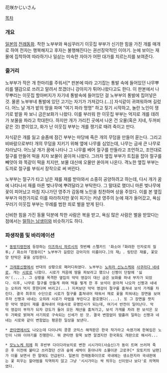 花咲かじいさん

[[목차]]

=== 개요 ===
[[일본]]의 [[전래동화]]. 착한 노부부와 욕심꾸러기 이웃집 부부가 신기한 힘을 가진 개를 매개로 하여 전자는 행복해지고 후자는 불행해진다는 권선징악적인 이야기. 눈에 보이는 재물에 집착하여 따라하기나 일삼는 미숙한 자아가 어떤 대가를 치르는지를 보여준다.

=== 줄거리 ===
노부부가 작은 개 한마리를 주워서[* 판본에 따라 고기잡는 통발 속에 들어있던 나무뿌리를 땔감으로 쓰려고 말려서 쪼갰더니 강아지가 튀어나왔다고도 한다. 이 판본에서 나무뿌리는 이웃집 할아버지가 자기네 통발속에 들어있던 걸 노부부의 통발에 집어넣은 것. 물론 노부부네 통발에 있던 고기는 자기가 가져갔다.(…)] 자식같이 귀여워하며 길렀다. 어느 날 개가 밭의 땅을 파며 "여기 파라 멍멍" 하고 짖기 시작하고, 놀란 노인이 쟁기로 밭을 파 보니 금은보화가 나왔다. 이를 부러워 한 이웃집 부부는 억지로 개를 데려가 보물을 파라고 학대한다. 하지만 개가 가리킨 곳에서 나온 건 오물(혹은 지네, 두꺼비 같은 것) 뿐이었고, 화가 난 이웃집 부부는 개를 쟁기로 때려 죽이고 만다.

자식같은 개를 잃고 슬픔에 잠긴 부부는 마당에 죽은 개의 무덤을 만들어 묻는다. 그리고 비바람으로부터 개의 무덤을 지키기 위해 옆에 나무를 심었는데, 나무는 금새 큰 나무로 자라났다. 어느날 개가 꿈에 나타나 그 나무를 베어 절구를 만들라고 조언하고, 조언대로 절구를 만들어 떡을 치자 보물이 쏟아져 나왔다. 그러자 옆집 부부가 트집을 잡아 절구를 빼앗아 와 똑같이 떡을 치지만, 보물 대신에 오물만 쏟아져 나온다. 격노한 옆집 부부는 도끼로 절구를 부숴서 장작으로 써 버린다.

노부부는 절구가 타고 남은 재를 재를 받아와서 소중히 공양하려고 하는데, 다시 개가 꿈에 나타나서 재를 마른 벚나무에 뿌려달라고 부탁한다. 그 말대로 했더니 마른 벚나무에 꽃이 피어났고 마침 지나가던 영주가 감동해 노인을 칭찬하며 상을 주었다. 이를 본 옆집 부부가 마찬가지로 이를 따라하지만 꽃이 피기는 커녕 영주의 눈에 재가 들어갔고, 욕심꾸러기 이웃집 부부는 무례를 범한 죄로 벌을 받게 된다.

신비한 힘을 가진 동물 덕분에 착한 사람은 복을 받고, 욕심 많은 사람은 벌을 받았다는 점에서는 [[말하는 남생이]]와 비슷하기도 하다.

=== 파생작품 및 바리에이션 ===
 * [[동방지령전]]에 등장하는 [[미즈하시 파르시]]의 첫번째 스펠카드 '화소야「화려한 인자로의 질투」/ 화소야「흰둥이[* 노부부가 길렀던 강아지의 이름이다.]의 재」. 링탄은 재를, 꽃모양 탄막은 꽃을 상징한다.

 * [[크레용신짱]]에서 반대의 상황으로 패러디하였다. 노부부는 [[노하라 신노스케]]와 [[사쿠라다 네네]]로, 개는 [[시로]]로 나왔다. 시로가 처음에 땅을 파보라고 했으나 신짱이 단칼에 '싫어'(....). 그 상황을 목격한 옆집의 악덕 영감이 대신 금은 보화를 파내 부자가 되었다. 이후, 나무로 절구를 만들게 하여 떡을 찧게 한 후 보석이 쏟아져 나오자 신짱과 네네는 오히려 먹지 못한다며 버리고(...) 지켜보던 악덕 영감이 절구를 훔쳐내 보석 가게를 차린다. 결국 최후의 수단으로 시로가 절구를 훔쳐내어 태워서 재로 꽃을 피워내는 장면을 보여주자 신짱과 네네는 오히려 시로가 마법을 부린다고 환호했다(....). 또 그 장면을 캣치한 악덕 영감이 재를 훔쳐내어 마술사로 유명인사가 되는데, 여기서 반전이 일어난다. 악덕 영감이 부자가 되자 강도가 들어 모든 재산을 훔쳐가고, 보석 가게를 차려 판 보석은 모두 가짜로 밝혀져 사기죄로 구속되는 신세가 된 것. 결국 변함없이 땀흘려 일하는 신짱과 네네는 시로와 같이 변함없는 평온한 일상을 보낸다.

 * [[쿤타맨]]에서도 나오는데 다이나믹 콩콩 코믹스 해적판은 한국 작가라고 속였기에 한복입은 노인이 나와 이야기를 진행한다. 뭐 쿤타맨 항목 보면 알겠지만 한국화도 개판으로 해서리...

 * [[모노노케 히메]] 최 후반부 다이다라보치로 변한 시시가미(사슴신)가 동이 트며 쓰러져 죽은 후 이전에 불타고 쓰러졌던 산과 숲에 새싹이 돋아나자 소몰이꾼 고로쿠[* 모토키의 남편]가 이를 보면서 한 말에도 언급된다. 일본의 전래동화이므로 국내에는 생소한지라 국내판에는 꽃 피우는 할아범을 직역하지 않고 그냥 '시시가미는 싹 틔우는 신이었나 보다'로 의역하였다.
